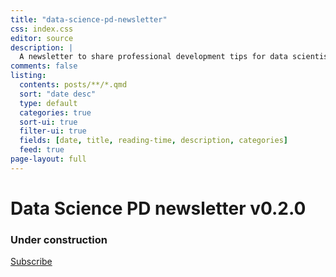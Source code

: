 ```yaml
---
title: "data-science-pd-newsletter"
css: index.css
editor: source
description: | 
  A newsletter to share professional development tips for data scientists in the NHS
comments: false
listing:
  contents: posts/**/*.qmd
  sort: "date desc"
  type: default
  categories: true
  sort-ui: true
  filter-ui: true
  fields: [date, title, reading-time, description, categories]
  feed: true
page-layout: full
---
```


# Data Science PD newsletter <span>v0.2.0</span>

### Under construction

::: {.hero-buttons}
[Subscribe]("mailto:datascience@nhs.net?subject=Subscribe to PD newsletter"){.btn-action-primary .btn-action .btn .btn-success .btn-lg role="button"}
:::
